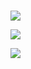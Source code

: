 

<br />

<Row>


<Column colLg={4} colMd={4} noGutterMdLeft>
<ArticleCard
    color="dark"
    title="Getting Started"
    subTitle="Read the Getting Started guide to provision an environment and/or get your first app running"
    href="/getting-started"
    >

![](resources/images/hacktoberfest.png)

</ArticleCard>

</Column>

<Column colLg={4} colMd={4} noGutterMdLeft>
<ArticleCard
    color="dark"
    title="Tool Guides"
    subTitle="Read through the guides to understand the components of the SDLC"
    href="/admin/overview"
    >

![](resources/images/v10.7-release.png)

</ArticleCard>
</Column>
<Column colLg={4} colMd={4} noGutterMdLeft>
<ArticleCard
    color="dark"
    title="Starter Kits"
    subTitle="Explore some code repositories to get you started quickly"
    href="/starterkits"
    >

![](/resources/images/because-colors.png)

</ArticleCard>
</Column>
</Row>
